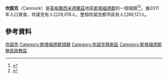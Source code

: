 {{Infobox UK place 
|country= 英格蘭
|static_image= [[File:Market_Place,_Cannock_-_geograph.org.uk_-_202759.jpg|240px]]
|static_image_caption= 
|latitude= 52.688
|longitude= -2.029
|official_name= Cannock
|shire_county= [[斯塔福德郡|斯塔福德郡]]
|region= 西米德蘭茲
|post_town= CANNOCK
|postcode_district = WS11
|postcode_area= WS
|dial_code= 01543
|os_grid_reference= SJ980101
| area_total_km2 = 9.24
| population = 29,018 
| population_ref = （[[2011年英國人口普查|2011年普查]]）
| population_density = {{convert|3140|/km2|/sqmi|abbr=on}}
}}
'''坎諾克'''（Cannock）是[[英格蘭|英格蘭]][[西米德蘭茲|西米德蘭茲]]地區[[斯塔福德郡|斯塔福德郡]]的一個城鎮<ref>{{cite web| url=http://www.nomisweb.co.uk/articles/747.aspx| title=2011 Census - Built-up areas| publisher=[[Office_for_National_Statistics|ONS]]| accessdate=9 August 2013| archive-date=2013-09-21| archive-url=https://web.archive.org/web/20130921045319/http://www.nomisweb.co.uk/articles/747.aspx| dead-url=no}}</ref><ref>{{cite web| url=http://www.nomisweb.co.uk/keystats/sqmap.aspx?kv=1128272714&type=-1&title=Cannock+BUA+(built-up+areas)| title=2011 Census - Cannock BUA map| publisher=[[Office_for_National_Statistics|ONS]]| accessdate=12 August 2013| archive-date=2016-03-03| archive-url=https://web.archive.org/web/20160303235133/http://www.nomisweb.co.uk/keystats/sqmap.aspx?kv=1128272714&type=-1&title=Cannock+BUA+(built-up+areas)| dead-url=no}}</ref>。據2011年人口普查，坎諾克有人口29,018人。整個坎諾克都市區有人口86,121人。

== 參考資料 ==
{{reflist}}

{{DEFAULTSORT:Cannock}}
[[Category:坎諾克|]]
[[Category:斯塔福德郡城鎮|Category:斯塔福德郡城鎮]]
[[Category:坎諾克蔡斯區|Category:坎諾克蔡斯區]]
[[Category:斯塔福德郡無民政教區|Category:斯塔福德郡無民政教區]]